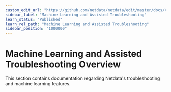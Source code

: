 ```yaml
---
custom_edit_url: "https://github.com/netdata/netdata/edit/master/docs/category-overview-pages/machine-learning-and-assisted-troubleshooting.md"
sidebar_label: "Machine Learning and Assisted Troubleshooting"
learn_status: "Published"
learn_rel_path: "Machine Learning and Assisted Troubleshooting"
sidebar_position: "1000000"
---
```

# Machine Learning and Assisted Troubleshooting Overview

This section contains documentation regarding Netdata's troubleshooting and machine learning features.
